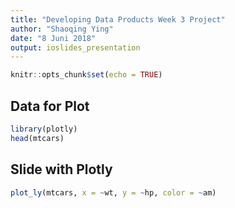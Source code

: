 ---
title: "Developing Data Products Week 3 Project"
author: "Shaoqing Ying"
date: "8 Juni 2018"
output: ioslides_presentation
---

```{r setup, include=FALSE}
knitr::opts_chunk$set(echo = TRUE)
```

## Data for Plot

```{r warning=F, message=F}
library(plotly)
head(mtcars)
```

## Slide with Plotly

```{r warning=F, message=F}
plot_ly(mtcars, x = ~wt, y = ~hp, color = ~am) 
```

